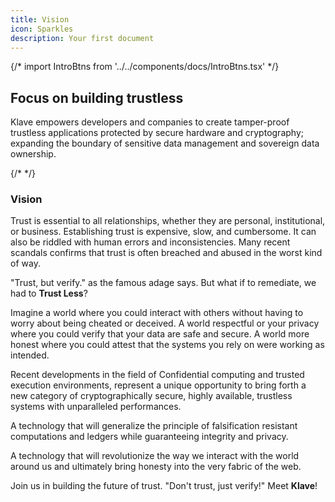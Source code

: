 ```yaml
---
title: Vision
icon: Sparkles
description: Your first document
---
```


{/* import IntroBtns from '../../components/docs/IntroBtns.tsx' */}
 
## Focus on building trustless

Klave empowers developers and companies to create tamper-proof trustless applications protected by secure hardware and cryptography; expanding the boundary of sensitive data management and sovereign data ownership.

{/* <IntroBtns /> */}

### Vision

Trust is essential to all relationships, whether they are personal, institutional, or business. Establishing trust is expensive, slow, and cumbersome. It can also be riddled with human errors and inconsistencies. Many recent scandals confirms that trust is often breached and abused in the worst kind of way.

"Trust, but verify." as the famous adage says. But what if to remediate, we had to **Trust Less**?

Imagine a world where you could interact with others without having to worry about being cheated or deceived. A world respectful or your privacy where you could verify that your data are safe and secure. A world more honest where you could attest that the systems you rely on were working as intended.

Recent developments in the field of Confidential computing and trusted execution environments, represent a unique opportunity to bring forth a new category of cryptographically secure, highly available, trustless systems with unparalleled performances.

A technology that will generalize the principle of falsification resistant computations and ledgers while guaranteeing integrity and privacy.

A technology that will revolutionize the way we interact with the world around us and ultimately bring honesty into the very fabric of the web.

Join us in building the future of trust. "Don't trust, just verify!" Meet **Klave**!

<Cards>
	<Card title="Learn more about Next.js" href="https://nextjs.org/docs" />
	<Card title="Learn more about Fumadocs" href="https://fumadocs.vercel.app" />
</Cards>
